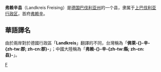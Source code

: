{{noteTA
|T=zh-tw:佛萊辛郡; zh-cn:弗赖辛县;
|1=zh-tw:佛萊辛; zh-cn:弗赖辛;
|2=zh-tw:邦; zh-cn:联邦州;
|3=zh-tw:邦; zh-cn:州;
|4=zh-tw:郡; zh-cn:县;
|5=zh-tw:公里; zh-cn:千米;
}}
{{德国县级行政单位
| 县徽图 = Image:DEU Landkreis Freising COA.svg
| 在德国内的位置图 = Image:Lage des Landkreises Freising in Deutschland.png
| 所属联邦州 = 巴伐利亚州
| 所属行政区 = 上巴伐利亚行政区
| 首府 = 弗赖辛
| 面积 = 799.83
| 人口 = 173,225
| 统计时间 = 2015年12月31日
| 人口密度 = 217
| 汽车牌号 = FS
| 下设城镇 = 2个市、22个镇
| 政府地址 = Landshuter Str. 31<br />85356 Freising
| 政府网站 = www.kreis-fs.de
| 在州内的位置图 = Image:Bavaria fs.png
|}}

'''弗赖辛县'''（Landkreis Freising）是[[德国|德国]][[巴伐利亚州|巴伐利亚州]]的一个县，隶属于[[上巴伐利亚行政区|上巴伐利亚行政区]]，首府[[弗赖辛|弗赖辛]]。

== 華語譯名 ==
由於兩岸對於德國行政區「'''Landkreis'''」翻譯的不同，台灣稱為「'''佛萊-{}-辛-{zh-tw:郡; zh-cn:郡}-'''」；中國大陸稱為「'''弗赖-{}-辛-{zh-tw:縣; zh-cn:县}-'''」。

{{巴伐利亚州行政区划}}
{{Authority control}}

[[Category:巴伐利亚州行政区划|F]]